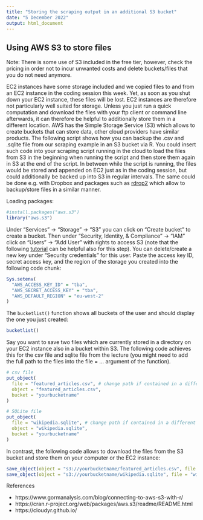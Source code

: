 ```yaml
---
title: "Storing the scraping output in an additional S3 bucket"
date: "5 December 2022"
output: html_document
---
```


## Using AWS S3 to store files

Note: There is some use of S3 included in the free tier, however, check the pricing in order not to incur unwanted costs and delete buckets/files that you do not need anymore.

EC2 instances have some storage included and we copied files to and from an EC2 instance in the coding session this week. Yet, as soon as you shut down your EC2 instance, these files will be lost. EC2 instances are therefore not particularly well suited for storage. Unless you just run a quick computation and download the files with your ftp client or command line afterwards, it can therefore be helpful to additionally store them in a different location. AWS has the Simple Storage Service (S3) which allows to create buckets that can store data, other cloud providers have similar products. The following script shows how you can backup the .csv and .sqlite file from our scraping example in an S3 bucket via R. You could insert such code into your scraping script running in the cloud to load the files from S3 in the beginning when running the script and then store them again in S3 at the end of the script. In between while the script is running, the files would be stored and appended on EC2 just as in the coding session, but could additionally be backed up into S3 in regular intervals. The same could be done e.g. with Dropbox and packages such as [rdrop2](https://cran.r-project.org/web/packages/rdrop2/index.html) which allow to backup/store files in a similar manner.

Loading packages:

```r
#install.packages("aws.s3")
library("aws.s3")
```

Under "Services" -> "Storage" -> "S3" you can click on "Create bucket" to create a bucket. Then under "Security, Identity, & Compliance" -> "IAM" click on "Users" -> "Add User" with rights to access S3 (note that the following [tutorial](https://www.gormanalysis.com/blog/connecting-to-aws-s3-with-r/) can be helpful also for this step). You can delete/create a new key under "Security credentials" for this user. Paste the access key ID, secret access key, and the region of the storage you created into the following code chunk:

```r
Sys.setenv(
  "AWS_ACCESS_KEY_ID" = "tba",
  "AWS_SECRET_ACCESS_KEY" = "tba",
  "AWS_DEFAULT_REGION" = "eu-west-2"
)
```

The `bucketlist()` function shows all buckets of the user and should display the one you just created:

```r
bucketlist()
```

Say you want to save two files which are currently stored in a directory on your EC2 instance also in a bucket within S3. The following code achieves this for the csv file and sqlite file from the lecture (you might need to add the full path to the files into the file = ... argument of the function).

```r

# csv file
put_object(
  file = "featured_articles.csv", # change path if contained in a different folder on your computer or EC2
  object = "featured_articles.csv", 
  bucket = "yourbucketname"
)

# SQLite file
put_object(
  file = "wikipedia.sqlite", # change path if contained in a different folder on your computer or EC2
  object = "wikipedia.sqlite", 
  bucket = "yourbucketname"
)

```

In contrast, the following code allows to download the files from the S3 bucket and store them on your computer or the EC2 instance:

```r
save_object(object = "s3://yourbucketname/featured_articles.csv", file = "featured_articles_downloaded_from_s3.csv")
save_object(object = "s3://yourbucketname/wikipedia.sqlite", file = "wikipedia_downloaded_from_s3.sqlite")
```


References

- https://www.gormanalysis.com/blog/connecting-to-aws-s3-with-r/
- https://cran.r-project.org/web/packages/aws.s3/readme/README.html
- https://cloudyr.github.io/

